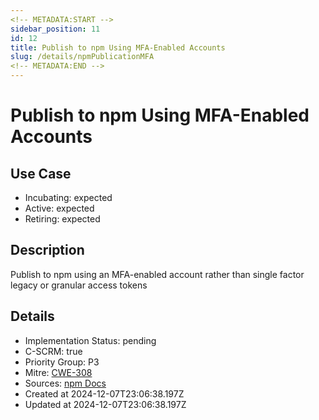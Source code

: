 ```yaml
---
<!-- METADATA:START -->
sidebar_position: 11
id: 12
title: Publish to npm Using MFA-Enabled Accounts
slug: /details/npmPublicationMFA
<!-- METADATA:END -->
---
```


<!-- TITLE:START -->
# Publish to npm Using MFA-Enabled Accounts
<!-- TITLE:END -->

## Use Case
<!-- LEVELS:START -->
- Incubating: expected
- Active: expected
- Retiring: expected
<!-- LEVELS:END -->

<!-- DESCRIPTION:START -->
## Description
Publish to npm using an MFA-enabled account rather than single factor legacy or granular access tokens
<!-- DESCRIPTION:END -->

<!-- DETAILS:START -->
## Details
- Implementation Status: pending
- C-SCRM: true
- Priority Group: P3
- Mitre: [CWE-308](https://cwe.mitre.org/data/definitions/308.html)
- Sources: [npm Docs](https://docs.npmjs.com/creating-and-viewing-access-tokens)
- Created at 2024-12-07T23:06:38.197Z
- Updated at 2024-12-07T23:06:38.197Z
<!-- DETAILS:END -->
